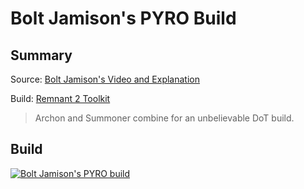 
# Bolt Jamison's PYRO Build

## Summary

Source: [Bolt Jamison's Video and Explanation](https://www.youtube.com/watch?v=qL99qByOH80&t=377s)

Build: [Remnant 2 Toolkit](https://www.remnant2toolkit.com/builder?name=Bolt+Jamison%27s+PYRO+Build&archtype=og1fvq%2Cog0bwx&skill=9w7c5j%2Co7pvqx&amulet=8jy9hv&helm=ce8izt&torso=dd5s6k&legs=zk58sf&gloves=ms9geh&relic=thgp2z&weapon=rbpz53%2C5o3cq4%2Ctldnuq&ring=gv12gw%2Cb76cdv%2C9ng83z%2Ckx65km&trait=m6i4dl%3B10%2Cysp1wu%3B10%2Cvn3gsg%3B10%2Cosj7se%3B10%2C3ochlm%3B10%2Cpbak5a%3B10%2Co6mx2t%3B10%2Cp4b2v6%3B10%2Cqcvmt0%3B10%2Cykxzf1%3B10%2Cwgzz0q%3B5%2C7z3ejv%3B5&relicfragment=zkr2us%2Cerp2mp%2Cs8pkj3&mod=9vzb9r%2C7ztoh8%2Cs7ozpe&mutator=b07g02%2Cm87yf6%2C0xx8tz&concoction=qj302c)

> Archon and Summoner combine for an unbelievable DoT build.

## Build

[![Bolt Jamison's PYRO build](https://d2sqltdcj8czo5.cloudfront.net/featured-builds/bolt_jamisons_PYRO.png)](https://www.remnant2toolkit.com/builder?name=Bolt+Jamison%27s+PYRO+Build&archtype=og1fvq%2Cog0bwx&skill=9w7c5j%2Co7pvqx&amulet=8jy9hv&helm=ce8izt&torso=dd5s6k&legs=zk58sf&gloves=ms9geh&relic=thgp2z&weapon=rbpz53%2C5o3cq4%2Ctldnuq&ring=gv12gw%2Cb76cdv%2C9ng83z%2Ckx65km&trait=m6i4dl%3B10%2Cysp1wu%3B10%2Cvn3gsg%3B10%2Cosj7se%3B10%2C3ochlm%3B10%2Cpbak5a%3B10%2Co6mx2t%3B10%2Cp4b2v6%3B10%2Cqcvmt0%3B10%2Cykxzf1%3B10%2Cwgzz0q%3B5%2C7z3ejv%3B5&relicfragment=zkr2us%2Cerp2mp%2Cs8pkj3&mod=9vzb9r%2C7ztoh8%2Cs7ozpe&mutator=b07g02%2Cm87yf6%2C0xx8tz&concoction=qj302c)
